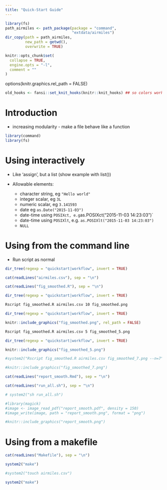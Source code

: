 ```yaml
---
title: "Quick-Start Guide"
---
```


```r
library(fs)
path_airmiles <- path_package(package = "command",
                              "extdata/airmiles")
dir_copy(path = path_airmiles,
         new_path = getwd(),
         overwrite = TRUE)
```

```r
knitr::opts_chunk$set(
  collapse = TRUE,
  engine.opts = "-l",
  comment = ""
)
```

options(knitr.graphics.rel_path = FALSE)

```r
old_hooks <- fansi::set_knit_hooks(knitr::knit_hooks) ## so colors work
```

# Introduction


- increasing modularity - make a file behave like a function


```r
library(command)
library(fs)
```

# Using interactively

- Like 'assign', but a list (show example with list())

- Allowable elements:
    - character string, eg `"Hello world"`
    - integer scalar, eg `3L`
    - numeric scalar, eg `3.141593`
    - date eg `as.Date("2015-11-03")`
    - date-time using `POSIXct, e.g `as.POSIXct("2015-11-03 14:23:03")`
    - date-time using `POSIXlt`, e.g. `as.POSIXlt("2015-11-03 14:23:03")`
    - `NULL`


# Using from the command line

- Run script as normal


```r
dir_tree(regexp = "quickstart|workflow", invert = TRUE)
```

```r
cat(readLines("airmiles.csv"), sep = "\n")
```
```r
cat(readLines("fig_smoothed.R"), sep = "\n")
```


```r
dir_tree(regexp = "quickstart|workflow", invert = TRUE)
```

```bash
Rscript fig_smoothed.R airmiles.csv 10 fig_smoothed.png
```

```r
dir_tree(regexp = "quickstart|workflow", invert = TRUE)
```


```r
knitr::include_graphics("fig_smoothed.png", rel_path = FALSE)
```

```bash
Rscript fig_smoothed.R airmiles.csv 5 fig_smoothed_5.png
```

```r
dir_tree(regexp = "quickstart|workflow", invert = TRUE)
```


```r
knitr::include_graphics("fig_smoothed_5.png")
```

```r
#system2("Rscript fig_smoothed.R airmiles.csv fig_smoothed_7.png --n=7")
```

```r
#knitr::include_graphics("fig_smoothed_7.png")
```

```r
cat(readLines("report_smooth.Rmd"), sep = "\n")
```

```r
cat(readLines("run_all.sh"), sep = "\n")
```


```r
# system2("sh run_all.sh")
```


```r
#library(magick)
#image <- image_read_pdf("report_smooth.pdf", density = 150)
#image_write(image, path = "report_smooth.png", format = "png")
```



```r
#knitr::include_graphics("report_smooth.png")
```


# Using from a makefile


```r
cat(readLines("Makefile"), sep = "\n")
```


```r
system2("make")
```

```r
#system2("touch airmiles.csv")
```

```r
system2("make")
```